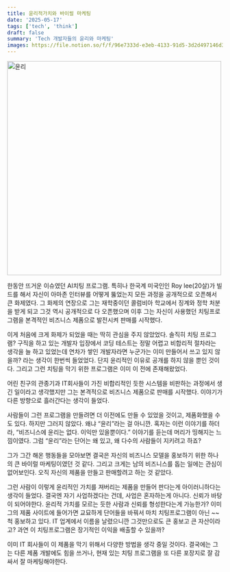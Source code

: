 ```yaml
---
title: 윤리적가치와 바이럴 마케팅
date: '2025-05-17'
tags: ['tech', 'think']
draft: false
summary: 'Tech 개발자들의 윤리와 마케팅'
images: https://file.notion.so/f/f/96e7333d-e3eb-4133-91d5-3d2d497146d3/a698757d-32a3-49a5-96e5-21c725079748/%E1%84%89%E1%85%B3%E1%84%8F%E1%85%B3%E1%84%85%E1%85%B5%E1%86%AB%E1%84%89%E1%85%A3%E1%86%BA_2025-05-04_%E1%84%8B%E1%85%A9%E1%84%92%E1%85%AE_3.04.31.png?table=block&id=1e9a8b02-9088-8095-b8e5-dc20c5f5ae61&spaceId=96e7333d-e3eb-4133-91d5-3d2d497146d3&expirationTimestamp=1747540800000&signature=M4LxUxdKtCudRIUE6FfDJYu5MTe6O5MPajeKzQjO1t4&downloadName=%E1%84%89%E1%85%B3%E1%84%8F%E1%85%B3%E1%84%85%E1%85%B5%E1%86%AB%E1%84%89%E1%85%A3%E1%86%BA+2025-05-04+%E1%84%8B%E1%85%A9%E1%84%92%E1%85%AE+3.04.31.png
---
```


<div className="flex justify-center">
  <img
    src="https://file.notion.so/f/f/96e7333d-e3eb-4133-91d5-3d2d497146d3/a698757d-32a3-49a5-96e5-21c725079748/%E1%84%89%E1%85%B3%E1%84%8F%E1%85%B3%E1%84%85%E1%85%B5%E1%86%AB%E1%84%89%E1%85%A3%E1%86%BA_2025-05-04_%E1%84%8B%E1%85%A9%E1%84%92%E1%85%AE_3.04.31.png?table=block&id=1e9a8b02-9088-8095-b8e5-dc20c5f5ae61&spaceId=96e7333d-e3eb-4133-91d5-3d2d497146d3&expirationTimestamp=1747540800000&signature=M4LxUxdKtCudRIUE6FfDJYu5MTe6O5MPajeKzQjO1t4&downloadName=%E1%84%89%E1%85%B3%E1%84%8F%E1%85%B3%E1%84%85%E1%85%B5%E1%86%AB%E1%84%89%E1%85%A3%E1%86%BA+2025-05-04+%E1%84%8B%E1%85%A9%E1%84%92%E1%85%AE+3.04.31.png"
    alt="윤리"
    width="500"
  />
</div>

한동안 뜨거운 이슈였던 AI치팅 프로그램. 특히나 한국계 미국인인 Roy lee(20살)가 빌드를 해서 자신이 아마존 인터뷰를 어떻게 뚫었는지 모든 과정을 공개적으로 오픈해서 큰 화제였다. 그 화제의 연장으로 그는 재학중이던 콜럼비아 학교에서 징계와 정학 처분을 받게 되고 그것 역시 공개적으로 다 오픈했으며 이후 그는 자신이 사용했던 치팅프로그램을 본격적인 비즈니스 제품으로 발전시켜 판매를 시작했다.

이게 처음에 크게 화제가 되었을 때는 딱히 관심을 주지 않았었다. 솔직히 치팅 프로그램? 구직을 하고 있는 개발자 입장에서 코딩 테스트는 정말 어렵고 비합리적 절차라는 생각을 늘 하고 있었는데 연차가 쌓인 개발자라면 누군가는 이미 만들어서 쓰고 있지 않을까? 라는 생각이 한번씩 들었었다. 단지 윤리적인 이유로 공개를 하지 않을 뿐인 것이다. 그리고 그런 치팅을 막기 위한 프로그램은 이미 이 전에 존재해왔었다.

어린 친구의 관종기과 IT회사들이 가진 비합리적인 듯한 시스템을 비판하는 과정에서 생긴 일이라고 생각했지만 그는 본격적으로 비즈니스 제품으로 판매를 시작했다. 이야기가 다른 방향으로 흘러간다는 생각이 들었다.

사람들이 그런 프로그램을 만들려면 더 이전에도 만들 수 있었을 것이고, 제품화했을 수도 있다. 하지만 그러지 않았다. 왜냐 “윤리”라는 걸 아니깐. 혹자는 이런 이야기를 하더라, “비즈니스에 윤리는 없다. 이익만 있을뿐이다.” 이야기를 듣는데 머리가 띵해지는 느낌이였다. 그럼 “윤리”라는 단어는 왜 있고, 왜 다수의 사람들이 지키려고 하죠?

그가 그간 해온 행동들을 모아보면 결국은 자신의 비즈니스 모델을 홍보하기 위한 하나의 큰 바이럴 마케팅이였던 것 같다. 그리고 크게는 남의 비즈니스를 돕는 일에는 관심이 없어보인다. 오직 자신의 제품을 만들고 판매할려고 하는 것 같았다.

그런 사람이 이렇게 윤리적인 가치를 져버리는 제품을 만들어 판다는게 아이러니하다는 생각이 들었다. 결국엔 자기 사업하겠다는 건데, 사업은 혼자하는게 아니다. 신뢰가 바탕이 되어야한다. 윤리적 가치를 모르는 듯한 사람과 신뢰를 형성한다는게 가능한가? 이미 그의 제품 사이트에 들어가면 교묘하게 단어들을 바꿔서 마치 치팅프로그램이 아닌 ~~척 홍보하고 있다. IT 업계에서 이름을 날렸으니깐 그것만으로도 큰 홍보고 큰 자산이라고?
과연 이 치팅프로그램은 장기적인 이익을 배출할 수 있을까?

이미 IT 회사들이 이 제품을 막기 위해서 다양한 방법을 생각 중일 것이다. 결국에는 그는 다른 제품 개발에도 힘을 쓰거나, 현재 있는 치팅 프로그램을 또 다른 포장지로 잘 감싸서 잘 마케팅해야한다.
